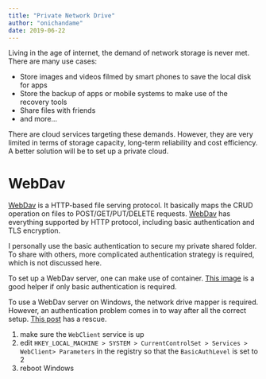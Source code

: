 ```yaml
---
title: "Private Network Drive"
author: "onichandame"
date: 2019-06-22
---
```


Living in the age of internet, the demand of network storage is never met. There are many use cases:

* Store images and videos filmed by smart phones to save the local disk for apps
* Store the backup of apps or mobile systems to make use of the recovery tools
* Share files with friends
* and more...

There are cloud services targeting these demands. However, they are very limited in terms of storage capacity, long-term reliability and cost efficiency. A better solution will be to set up a private cloud.

# WebDav

[WebDav][webdav] is a HTTP-based file serving protocol. It basically maps the CRUD operation on files to POST/GET/PUT/DELETE requests. [WebDav][webdav] has everything supported by HTTP protocol, including basic authentication and TLS encryption.

I personally use the basic authentication to secure my private shared folder. To share with others, more complicated authentication strategy is required, which is not discussed here.

To set up a WebDav server, one can make use of container. [This image][container] is a good helper if only basic authentication is required.

To use a WebDav server on Windows, the network drive mapper is required. However, an authentication problem comes in to way after all the correct setup. [This post][windows] has a rescue.

1. make sure the `WebClient` service is up
2. edit `HKEY_LOCAL_MACHINE > SYSTEM > CurrentControlSet > Services > WebClient> Parameters` in the registry so that the `BasicAuthLevel` is set to 2
3. reboot Windows

[webdav]: https://en.wikipedia.org/wiki/WebDAV
[container]: https://github.com/sashgorokhov/docker-nginx-webdav
[windows]: https://support.netdocuments.com/hc/en-us/articles/205212850-WebDAV-as-a-Mapped-Drive
